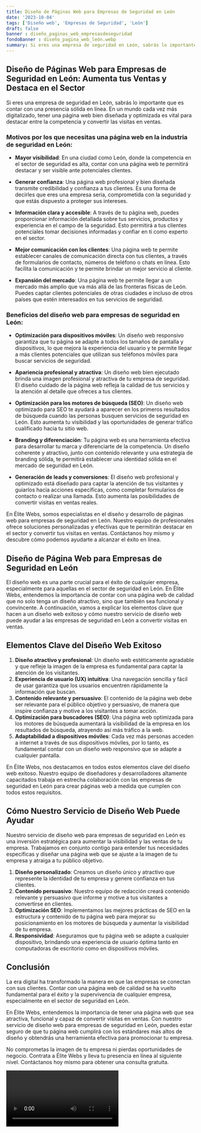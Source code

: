 ```yaml
---
title: Diseño de Páginas Web para Empresas de Seguridad en León
date: '2023-10-04'
tags: ['Diseño web', 'Empresas de Seguridad', 'León']
draft: false
banner : diseño_paginas_web_empresasdeseguridad
fondoBanner : diseño_pagina_web_león.webp
summary: Si eres una empresa de seguridad en León, sabrás lo importante que es contar con una presencia sólida en línea. En un mundo cada vez más digitalizado, tener una página web bien diseñada y optimizada es vital para destacar entre la competencia y convertir las visitas en ventas.
---
```


## Diseño de Páginas Web para Empresas de Seguridad en León: Aumenta tus Ventas y Destaca en el Sector

Si eres una empresa de seguridad en León, sabrás lo importante que es contar con una presencia sólida en línea. En un mundo cada vez más digitalizado, tener una página web bien diseñada y optimizada es vital para destacar entre la competencia y convertir las visitas en ventas.

### Motivos por los que necesitas una página web en la industria de seguridad en León:

- **Mayor visibilidad**: En una ciudad como León, donde la competencia en el sector de seguridad es alta, contar con una página web te permitirá destacar y ser visible ante potenciales clientes.

- **Generar confianza**: Una página web profesional y bien diseñada transmite credibilidad y confianza a tus clientes. Es una forma de decirles que eres una empresa seria, comprometida con la seguridad y que estás dispuesto a proteger sus intereses.

- **Información clara y accesible**: A través de tu página web, puedes proporcionar información detallada sobre tus servicios, productos y experiencia en el campo de la seguridad. Esto permitirá a tus clientes potenciales tomar decisiones informadas y confiar en ti como experto en el sector.

- **Mejor comunicación con los clientes**: Una página web te permite establecer canales de comunicación directa con tus clientes, a través de formularios de contacto, números de teléfono o chats en línea. Esto facilita la comunicación y te permite brindar un mejor servicio al cliente.

- **Expansión del mercado**: Una página web te permite llegar a un mercado más amplio que va más allá de las fronteras físicas de León. Puedes captar clientes potenciales de otras ciudades e incluso de otros países que estén interesados en tus servicios de seguridad.

### Beneficios del diseño web para empresas de seguridad en León:

- **Optimización para dispositivos móviles**: Un diseño web responsivo garantiza que tu página se adapte a todos los tamaños de pantalla y dispositivos, lo que mejora la experiencia del usuario y te permite llegar a más clientes potenciales que utilizan sus teléfonos móviles para buscar servicios de seguridad.

- **Apariencia profesional y atractiva**: Un diseño web bien ejecutado brinda una imagen profesional y atractiva de tu empresa de seguridad. El diseño cuidado de la página web refleja la calidad de tus servicios y la atención al detalle que ofreces a tus clientes.

- **Optimización para los motores de búsqueda (SEO)**: Un diseño web optimizado para SEO te ayudará a aparecer en los primeros resultados de búsqueda cuando las personas busquen servicios de seguridad en León. Esto aumenta tu visibilidad y las oportunidades de generar tráfico cualificado hacia tu sitio web.

- **Branding y diferenciación**: Tu página web es una herramienta efectiva para desarrollar tu marca y diferenciarte de la competencia. Un diseño coherente y atractivo, junto con contenido relevante y una estrategia de branding sólida, te permitirá establecer una identidad sólida en el mercado de seguridad en León.

- **Generación de leads y conversiones**: El diseño web profesional y optimizado está diseñado para captar la atención de tus visitantes y guiarlos hacia acciones específicas, como completar formularios de contacto o realizar una llamada. Esto aumenta las posibilidades de convertir visitas en ventas reales.

En Élite Webs, somos especialistas en el diseño y desarrollo de páginas web para empresas de seguridad en León. Nuestro equipo de profesionales ofrece soluciones personalizadas y efectivas que te permitirán destacar en el sector y convertir tus visitas en ventas. Contáctanos hoy mismo y descubre cómo podemos ayudarte a alcanzar el éxito en línea.

<GifSeo />

<Cta />

## Diseño de Página Web para Empresas de Seguridad en León



El diseño web es una parte crucial para el éxito de cualquier empresa, especialmente para aquellas en el sector de seguridad en León. En Élite Webs, entendemos la importancia de contar con una página web de calidad que no solo tenga un diseño atractivo, sino que también sea funcional y convincente. A continuación, vamos a explicar los elementos clave que hacen a un diseño web exitoso y cómo nuestro servicio de diseño web puede ayudar a las empresas de seguridad en León a convertir visitas en ventas.

## Elementos Clave del Diseño Web Exitoso

1. **Diseño atractivo y profesional**: Un diseño web estéticamente agradable y que refleje la imagen de la empresa es fundamental para captar la atención de los visitantes.
2. **Experiencia de usuario (UX) intuitiva**: Una navegación sencilla y fácil de usar garantiza que los usuarios encuentren rápidamente la información que buscan.
3. **Contenido relevante y persuasivo**: El contenido de la página web debe ser relevante para el público objetivo y persuasivo, de manera que inspire confianza y motive a los visitantes a tomar acción.
4. **Optimización para buscadores (SEO)**: Una página web optimizada para los motores de búsqueda aumentará la visibilidad de la empresa en los resultados de búsqueda, atrayendo así más tráfico a la web.
5. **Adaptabilidad a dispositivos móviles**: Cada vez más personas acceden a internet a través de sus dispositivos móviles, por lo tanto, es fundamental contar con un diseño web responsivo que se adapte a cualquier pantalla.

En Élite Webs, nos destacamos en todos estos elementos clave del diseño web exitoso. Nuestro equipo de diseñadores y desarrolladores altamente capacitados trabaja en estrecha colaboración con las empresas de seguridad en León para crear páginas web a medida que cumplen con todos estos requisitos.

## Cómo Nuestro Servicio de Diseño Web Puede Ayudar

Nuestro servicio de diseño web para empresas de seguridad en León es una inversión estratégica para aumentar la visibilidad y las ventas de tu empresa. Trabajamos en conjunto contigo para entender tus necesidades específicas y diseñar una página web que se ajuste a la imagen de tu empresa y atraiga a tu público objetivo.

1. **Diseño personalizado**: Creamos un diseño único y atractivo que represente la identidad de tu empresa y genere confianza en tus clientes.
2. **Contenido persuasivo**: Nuestro equipo de redacción creará contenido relevante y persuasivo que informe y motive a tus visitantes a convertirse en clientes.
3. **Optimización SEO**: Implementamos las mejores prácticas de SEO en la estructura y contenido de tu página web para mejorar su posicionamiento en los motores de búsqueda y aumentar la visibilidad de tu empresa.
4. **Responsividad**: Aseguramos que tu página web se adapte a cualquier dispositivo, brindando una experiencia de usuario óptima tanto en computadoras de escritorio como en dispositivos móviles.

## Conclusión

La era digital ha transformado la manera en que las empresas se conectan con sus clientes. Contar con una página web de calidad se ha vuelto fundamental para el éxito y la supervivencia de cualquier empresa, especialmente en el sector de seguridad en León.

En Élite Webs, entendemos la importancia de tener una página web que sea atractiva, funcional y capaz de convertir visitas en ventas. Con nuestro servicio de diseño web para empresas de seguridad en León, puedes estar seguro de que tu página web cumplirá con los estándares más altos de diseño y obtendrás una herramienta efectiva para promocionar tu empresa.

No comprometas la imagen de tu empresa ni pierdas oportunidades de negocio. Contrata a Élite Webs y lleva tu presencia en línea al siguiente nivel. Contáctanos hoy mismo para obtener una consulta gratuita.

<Video />

<CtaBot job='Empresas de Seguridad' city='León'/>

<Gmaps query='León+españa+maps' />